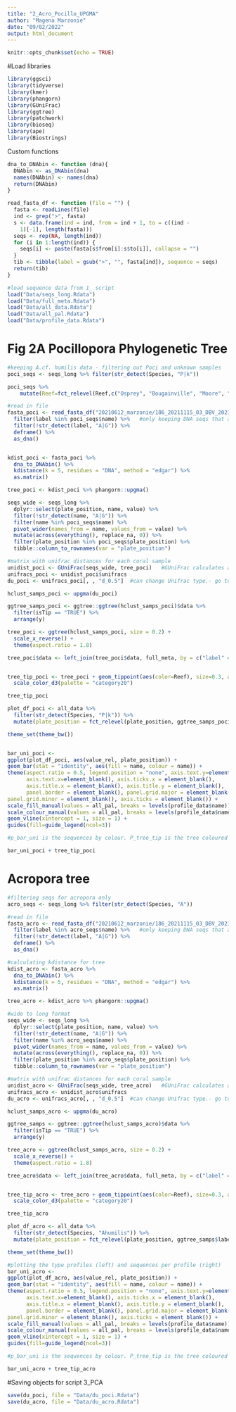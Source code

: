 ```yaml
---
title: "2_Acro_Pocillo_UPGMA"
author: "Magena Marzonie"
date: "09/02/2022"
output: html_document
---
```


```r
knitr::opts_chunk$set(echo = TRUE)
```

#Load libraries 
```r
library(ggsci)
library(tidyverse)
library(kmer)
library(phangorn)
library(GUniFrac)
library(ggtree)
library(patchwork)
library(bioseq)
library(ape)
library(Biostrings)
```

Custom functions
```r
dna_to_DNAbin <- function (dna){
  DNAbin <- as_DNAbin(dna)
  names(DNAbin) <- names(dna)
  return(DNAbin)
}

read_fasta_df <- function (file = "") {
  fasta <- readLines(file)
  ind <- grep(">", fasta)
  s <- data.frame(ind = ind, from = ind + 1, to = c((ind - 
    1)[-1], length(fasta)))
  seqs <- rep(NA, length(ind))
  for (i in 1:length(ind)) {
    seqs[i] <- paste(fasta[s$from[i]:s$to[i]], collapse = "")
  }
  tib <- tibble(label = gsub(">", "", fasta[ind]), sequence = seqs)
  return(tib)
}
```

```r
#load sequence data from 1_ script 
load("Data/seqs_long.Rdata")
load("Data/full_meta.Rdata")
load("Data/all_data.Rdata")
load("Data/all_pal.Rdata")
load("Data/profile_data.Rdata")
```



# Fig 2A Pocillopora Phylogenetic Tree
```r
#keeping A.cf. humilis data - filtering out Poci and unknown samples 
poci_seqs <- seqs_long %>% filter(str_detect(Species, "P|k"))

poci_seqs %>% 
    mutate(Reef=fct_relevel(Reef,c("Osprey", "Bougainville", "Moore", "Willis", "Holmes", "Chilcott", "Herald", "Lihou", "Flinders", "Marion", "Frederick", "Saumarez", "Wreck")))

#read in file 
fasta_poci <- read_fasta_df("20210612_marzonie/186_20211115_03_DBV_20211116T024440.seqs.fasta") %>%
  filter(label %in% poci_seqs$name) %>%   #only keeping DNA seqs that appear in seqs_long subset 
  filter(!str_detect(label, "A|G")) %>%
  deframe() %>%
  as_dna()


kdist_poci <- fasta_poci %>%
  dna_to_DNAbin() %>%
  kdistance(k = 5, residues = "DNA", method = "edgar") %>%
  as.matrix()

tree_poci <- kdist_poci %>% phangorn::upgma()

seqs_wide <- seqs_long %>%
  dplyr::select(plate_position, name, value) %>%
  filter(!str_detect(name, "A|G")) %>%
  filter(name %in% poci_seqs$name) %>%
  pivot_wider(names_from = name, values_from = value) %>%
  mutate(across(everything(), replace_na, 0)) %>%
  filter(plate_position %in% poci_seqs$plate_position) %>%
  tibble::column_to_rownames(var = "plate_position")

#matrix with unifrac distances for each coral sample  
unidist_poci <- GUniFrac(seqs_wide, tree_poci)   #GUniFrac calculates all the distances 
unifracs_poci <- unidist_poci$unifracs
du_poci <- unifracs_poci[, , "d_0.5"]  #can change Unifrac type.- go to GUniFrac in Help section   

hclust_samps_poci <- upgma(du_poci)

ggtree_samps_poci <- ggtree::ggtree(hclust_samps_poci)$data %>%
  filter(isTip == "TRUE") %>%
  arrange(y)

tree_poci <- ggtree(hclust_samps_poci, size = 0.2) +
  scale_x_reverse() +
  theme(aspect.ratio = 1.8)

tree_poci$data <- left_join(tree_poci$data, full_meta, by = c("label" = "plate_position"))


tree_tip_poci <- tree_poci + geom_tippoint(aes(color=Reef), size=0.3, alpha=1) +
  scale_color_d3(palette = "category20")

tree_tip_poci

plot_df_poci <- all_data %>%
  filter(str_detect(Species, "P|k")) %>%
  mutate(plate_position = fct_relevel(plate_position, ggtree_samps_poci$label))

theme_set(theme_bw())


bar_uni_poci <- 
ggplot(plot_df_poci, aes(value_rel, plate_position)) +
geom_bar(stat = "identity", aes(fill = name, colour = name)) +
theme(aspect.ratio = 0.5, legend.position = "none", axis.text.y=element_blank(), axis.ticks.y = element_blank(),
      axis.text.x=element_blank(), axis.ticks.x = element_blank(),
      axis.title.x = element_blank(), axis.title.y = element_blank(),
      panel.border = element_blank(), panel.grid.major = element_blank(),
panel.grid.minor = element_blank(), axis.ticks = element_blank()) +
scale_fill_manual(values = all_pal, breaks = levels(profile_data$name)) +
scale_colour_manual(values = all_pal, breaks = levels(profile_data$name)) +
geom_vline(xintercept = 1, size = 1) +
guides(fill=guide_legend(ncol=3))

#p_bar_uni is the sequences by colour. P_tree_tip is the tree coloured by reef. 

bar_uni_poci + tree_tip_poci
```



# Acropora tree 
```r
#filtering seqs for acropora only 
acro_seqs <- seqs_long %>% filter(str_detect(Species, "A"))

#read in file 
fasta_acro <- read_fasta_df("20210612_marzonie/186_20211115_03_DBV_20211116T024440.seqs.fasta") %>%
  filter(label %in% acro_seqs$name) %>%   #only keeping DNA seqs that appear in seqs_long subset 
  filter(!str_detect(label, "A|G")) %>%
  deframe() %>%
  as_dna()

#calculating kdistance for tree
kdist_acro <- fasta_acro %>%
  dna_to_DNAbin() %>%
  kdistance(k = 5, residues = "DNA", method = "edgar") %>%
  as.matrix()

tree_acro <- kdist_acro %>% phangorn::upgma()

#wide to long format
seqs_wide <- seqs_long %>%
  dplyr::select(plate_position, name, value) %>%
  filter(!str_detect(name, "A|G")) %>%
  filter(name %in% acro_seqs$name) %>%
  pivot_wider(names_from = name, values_from = value) %>%
  mutate(across(everything(), replace_na, 0)) %>%
  filter(plate_position %in% acro_seqs$plate_position) %>%
  tibble::column_to_rownames(var = "plate_position")

#matrix with unifrac distances for each coral sample  
unidist_acro <- GUniFrac(seqs_wide, tree_acro)   #GUniFrac calculates all the distances 
unifracs_acro <- unidist_acro$unifracs
du_acro <- unifracs_acro[, , "d_0.5"]  #can change Unifrac type.- go to GUniFrac in Help section  

hclust_samps_acro <- upgma(du_acro)

ggtree_samps <- ggtree::ggtree(hclust_samps_acro)$data %>%
  filter(isTip == "TRUE") %>%
  arrange(y)

tree_acro <- ggtree(hclust_samps_acro, size = 0.2) +
  scale_x_reverse() +
  theme(aspect.ratio = 1.8)

tree_acro$data <- left_join(tree_acro$data, full_meta, by = c("label" = "plate_position"))


tree_tip_acro <- tree_acro + geom_tippoint(aes(color=Reef), size=0.3, alpha=1) +
  scale_color_d3(palette = "category20")

tree_tip_acro

plot_df_acro <- all_data %>%
  filter(str_detect(Species, "Ahumilis")) %>%
  mutate(plate_position = fct_relevel(plate_position, ggtree_samps$label))

theme_set(theme_bw())

#plotting the type profiles (left) and sequences per profile (right)
bar_uni_acro <- 
ggplot(plot_df_acro, aes(value_rel, plate_position)) +
geom_bar(stat = "identity", aes(fill = name, colour = name)) +
theme(aspect.ratio = 0.5, legend.position = "none", axis.text.y=element_blank(), axis.ticks.y = element_blank(),
      axis.text.x=element_blank(), axis.ticks.x = element_blank(),
      axis.title.x = element_blank(), axis.title.y = element_blank(),
      panel.border = element_blank(), panel.grid.major = element_blank(),
panel.grid.minor = element_blank(), axis.ticks = element_blank()) +
scale_fill_manual(values = all_pal, breaks = levels(profile_data$name)) +
scale_colour_manual(values = all_pal, breaks = levels(profile_data$name)) +
geom_vline(xintercept = 1, size = 1) +
guides(fill=guide_legend(ncol=3))

#p_bar_uni is the sequences by colour. P_tree_tip is the tree coloured by reef. 

bar_uni_acro + tree_tip_acro
```

#Saving objects for script 3_PCA
```r
save(du_poci, file = "Data/du_poci.Rdata")
save(du_acro, file = "Data/du_acro.Rdata")
```


